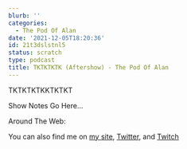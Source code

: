 ```yaml
---
blurb: ''
categories:
  - The Pod Of Alan
date: '2021-12-05T18:20:36'
id: 21t3dslstnl5
status: scratch
type: podcast
title: TKTKTKTK (Aftershow) - The Pod Of Alan
---
```


TKTKTKTKKTKTKT

Show Notes Go Here...

Around The Web:

You can also find me on [my site](https://www.alanwsmith.com), [Twitter](https://twitter.com/TheIdOfAlan), and [Twitch](https://www.twitch.tv/theidofalan)

